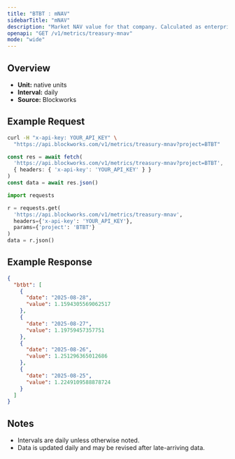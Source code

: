 ```yaml
---
title: "BTBT : mNAV"
sidebarTitle: "mNAV"
description: "Market NAV value for that company. Calculated as enterprise value / NAV"
openapi: "GET /v1/metrics/treasury-mnav"
mode: "wide"
---
```


## Overview

- **Unit:** native units
- **Interval:** daily
- **Source:** Blockworks

## Example Request

<CodeGroup>

```bash cURL
curl -H "x-api-key: YOUR_API_KEY" \
  "https://api.blockworks.com/v1/metrics/treasury-mnav?project=BTBT"
```

```typescript TypeScript
const res = await fetch(
  'https://api.blockworks.com/v1/metrics/treasury-mnav?project=BTBT',
  { headers: { 'x-api-key': 'YOUR_API_KEY' } }
)
const data = await res.json()
```

```python Python
import requests

r = requests.get(
  'https://api.blockworks.com/v1/metrics/treasury-mnav',
  headers={'x-api-key': 'YOUR_API_KEY'},
  params={'project': 'BTBT'}
)
data = r.json()
```

</CodeGroup>

## Example Response

```json
{
  "btbt": [
    {
      "date": "2025-08-28",
      "value": 1.1594305569062517
    },
    {
      "date": "2025-08-27",
      "value": 1.19759457357751
    },
    {
      "date": "2025-08-26",
      "value": 1.251296365012686
    },
    {
      "date": "2025-08-25",
      "value": 1.2249109588878724
    }
  ]
}
```

## Notes
- Intervals are daily unless otherwise noted.
- Data is updated daily and may be revised after late-arriving data.
